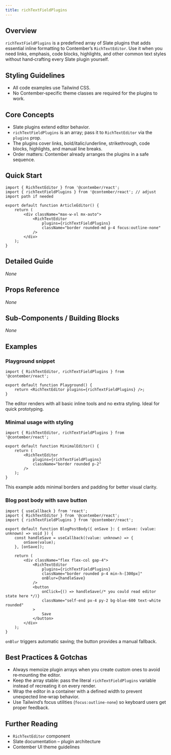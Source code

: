 ```yaml
---
title: richTextFieldPlugins
---
```

<!-- Examples count: 1 -->


## Overview
`richTextFieldPlugins` is a predefined array of Slate plugins that adds essential inline formatting to Contember’s `RichTextEditor`.
Use it when you need links, emphasis, code blocks, highlights, and other common text styles without hand‑crafting every Slate plugin yourself.

## Styling Guidelines
* All code examples use Tailwind CSS.
* No Contember‑specific theme classes are required for the plugins to work.

## Core Concepts
* Slate plugins extend editor behavior.
* `richTextFieldPlugins` is an array; pass it to `RichTextEditor` via the `plugins` prop.
* The plugins cover links, bold/italic/underline, strikethrough, code blocks, highlights, and manual line breaks.
* Order matters: Contember already arranges the plugins in a safe sequence.

## Quick Start
```tsx
import { RichTextEditor } from '@contember/react';
import { richTextFieldPlugins } from '@contember/react'; // adjust import path if needed

export default function ArticleEditor() {
	return (
		<div className="max-w-xl mx-auto">
			<RichTextEditor
				plugins={richTextFieldPlugins}
				className="border rounded-md p-4 focus:outline-none"
			/>
		</div>
	);
}
```

## Detailed Guide
_None_

## Props Reference
_None_

## Sub-Components / Building Blocks
_None_

## Examples

### Playground snippet
```tsx
import { RichTextEditor, richTextFieldPlugins } from '@contember/react';

export default function Playground() {
	return <RichTextEditor plugins={richTextFieldPlugins} />;
}
```
The editor renders with all basic inline tools and no extra styling. Ideal for quick prototyping.

### Minimal usage with styling
```tsx
import { RichTextEditor, richTextFieldPlugins } from '@contember/react';

export default function MinimalEditor() {
	return (
		<RichTextEditor
			plugins={richTextFieldPlugins}
			className="border rounded p-2"
		/>
	);
}
```
This example adds minimal borders and padding for better visual clarity.

### Blog post body with save button
```tsx
import { useCallback } from 'react';
import { RichTextEditor } from '@contember/react';
import { richTextFieldPlugins } from '@contember/react';

export default function BlogPostBody({ onSave }: { onSave: (value: unknown) => void }) {
	const handleSave = useCallback((value: unknown) => {
		onSave(value);
	}, [onSave]);

	return (
		<div className="flex flex-col gap-4">
			<RichTextEditor
				plugins={richTextFieldPlugins}
				className="border rounded p-4 min-h-[300px]"
				onBlur={handleSave}
			/>
			<button
				onClick={() => handleSave(/* you could read editor state here */)}
				className="self-end px-4 py-2 bg-blue-600 text-white rounded"
			>
				Save
			</button>
		</div>
	);
}
```
`onBlur` triggers automatic saving; the button provides a manual fallback.

## Best Practices & Gotchas
* Always memoize plugin arrays when you create custom ones to avoid re‑mounting the editor.
* Keep the array stable: pass the literal `richTextFieldPlugins` variable instead of recreating it on every render.
* Wrap the editor in a container with a defined width to prevent unexpected line‑wrap behavior.
* Use Tailwind’s focus utilities (`focus:outline-none`) so keyboard users get proper feedback.

## Further Reading
* `RichTextEditor` component
* Slate documentation – plugin architecture
* Contember UI theme guidelines

<!-- End of Generated Documentation -->
